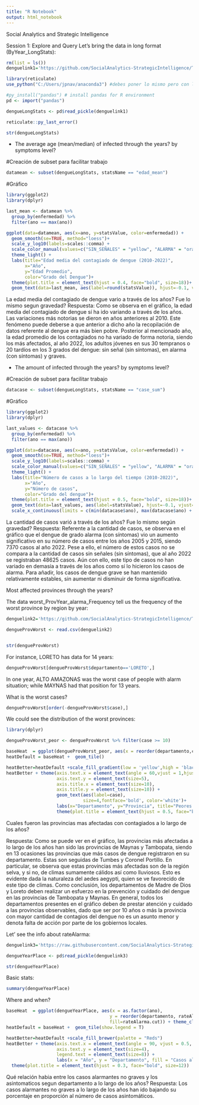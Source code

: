```yaml
---
title: "R Notebook"
output: html_notebook
---
```

Social Analytics and Strategic Intelligence

Session 1: Explore and Query
Let’s bring the data in long format (ByYear_LongStats):
```r
rm(list = ls())
denguelink1='https://github.com/SocialAnalytics-StrategicIntelligence/TableOperations/raw/main/dataFiles/ByYear_LongStats.pkl'

library(reticulate)
use_python("C:/Users/jpnav/anaconda3") #debes poner lo mismo pero con la dirección del tuyo, donde esté ubicado tu pandas. Si te sale error con pd <- import("pandas"), en el mensaje saldrá algo tipo "no se encontró C:/Users/jpnav/anaconda3/python311.dll" de eso solo copias y pegas todo menos el /python311.dll. De ahí te debe correr todo normal.
```


```r
#py_install("pandas") # install pandas for R environment
pd <- import("pandas")

dengueLongStats <- pd$read_pickle(denguelink1)

reticulate::py_last_error()

str(dengueLongStats) 
```
  
  - The average age (mean/median) of infected through the years? by symptoms level?

#Creación de subset para facilitar trabajo  
```r
datamean <- subset(dengueLongStats, statsName == "edad_mean")
```

#Gráfico
```r
library(ggplot2)
library(dplyr)

last_mean <- datamean %>%
  group_by(enfermedad) %>%
  filter(ano == max(ano))

ggplot(data=datamean, aes(x=ano, y=statsValue, color=enfermedad)) +
  geom_smooth(se=TRUE, method="loess")+
  scale_y_log10(labels=scales::comma) +
  scale_color_manual(values=c("SIN_SEÑALES" = "yellow", "ALARMA" = "orange", "GRAVE" = "red")) +
  theme_light() +
  labs(title="Edad media del contagiado de dengue (2010-2022)",
       x="Año",
       y="Edad Promedio",
       color="Grado del Dengue")+
  theme(plot.title = element_text(hjust = 0.4, face="bold", size=18))+
  geom_text(data=last_mean, aes(label=round(statsValue)), hjust=-0.1, vjust=0.5, color="black", show.legend = FALSE)

```
La edad media del contagiado de dengue vario a través de los años? Fue lo mismo segun gravedad?
Respuesta:
Como se observa en el gráfico, la edad media del contagiado de dengue sí ha ido variando a través de los años. Las variaciones más notorias se dieron en años anteriores al 2010. Este fenómeno puede deberse a que anterior a dicho año la recopilación de datos referente al dengue era más bien pobre. Posterior al mencionado año, la edad promedio de los contagiados no ha variado de forma notoria, siendo los más afectados, al año 2022, los adultos jóvenes en sus 30 tempranos o 20 tardíos en los 3 grados del dengue: sin señal (sin síntomas), en alarma (con síntomas) y graves.

  - The amount of infected through the years? by symptoms level?
  
#Creación de subset para facilitar trabajo  
```r
datacase <- subset(dengueLongStats, statsName == "case_sum")
```

#Gráfico
```r
library(ggplot2)
library(dplyr)

last_values <- datacase %>%
  group_by(enfermedad) %>%
  filter(ano == max(ano))

ggplot(data=datacase, aes(x=ano, y=statsValue, color=enfermedad)) +
  geom_smooth(se=TRUE, method="loess")+
  scale_y_log10(labels=scales::comma) +
  scale_color_manual(values=c("SIN_SEÑALES" = "yellow", "ALARMA" = "orange", "GRAVE" = "red")) +
  theme_light() +
  labs(title="Número de casos a lo largo del tiempo (2010-2022)",
       x="Año",
       y="Número de casos",
       color="Grado del dengue")+
  theme(plot.title = element_text(hjust = 0.5, face="bold", size=18))+
  geom_text(data=last_values, aes(label=statsValue), hjust=-0.1, vjust=0.5, color="black", show.legend = FALSE) +
  scale_x_continuous(limits = c(min(datacase$ano), max(datacase$ano) + 1.5))

```
La cantidad de casos  varió a través de los años? Fue lo mismo según gravedad?
Respuesta:
Referente a la cantidad de casos, se observa en el gráfico que el dengue de grado alarma (con síntomas) vio un aumento significativo en su número de casos entre los años 2005 y 2015, siendo 7370 casos al año 2022. Pese a ello, el número de estos casos no se compara a la cantidad de casos sin señales (sin síntomas), que al año 2022 se registraban 48625 casos. Aún con ello, este tipo de casos no han variado en demasía a través de los años como sí lo hicieron los casos de alarma. Para añadir, los casos de dengue grave se han mantenido relativamente estables, sin aumentar ni disminuir de forma significativa.  

Most affected provinces through the years?

The data worst_ProvYear_alarma_Frequency tell us the frequency of the worst province by region by year:

```r
denguelink2='https://github.com/SocialAnalytics-StrategicIntelligence/TableOperations/raw/main/dataFiles/worst_ProvYear_alarma_Frequency.csv'

dengueProvWorst <- read.csv(denguelink2)


str(dengueProvWorst) 
```

For instance, LORETO has data for 14 years:

```r
dengueProvWorst[dengueProvWorst$departamento=='LORETO',]
```

In one year, ALTO AMAZONAS was the worst case of people with alarm situation; while MAYNAS had that position for 13 years.

What is the worst cases?

```r
dengueProvWorst[order(-dengueProvWorst$case),]
```

We could see the distribution of the worst provinces:


```r
library(dplyr)

dengueProvWorst_peor <- dengueProvWorst %>% filter(case >= 10)

baseHeat  = ggplot(dengueProvWorst_peor, aes(x = reorder(departamento,case), y = reorder(provincia,case), fill=case)) + theme_classic()
heatDefault = baseHeat +  geom_tile()

heatBetter=heatDefault +scale_fill_gradient(low = 'yellow',high = 'black',name="Años con\nmayor cantidad\nde casos")
heatBetter + theme(axis.text.x = element_text(angle = 60,vjust = 1,hjust = 1, size=5), 
                   axis.text.y = element_text(size=5),
                   axis.title.x = element_text(size=10), 
                   axis.title.y = element_text(size=10)) +
                   geom_text(aes(label=case),
                             size=4,fontface='bold', color='white')+
                   labs(x="Departamento", y="Provincia", title="Peores provincias por año con más casos de dengue")+
                   theme(plot.title = element_text(hjust = 0.5, face="bold", size=15))

```

Cuales fueron las provincias mas afectadas con contagiados a lo largo de los años?

Respuesta: Como se puede ver en el gráfico, las provincias más afectadas a lo largo de los años han sido las provincias de Maynas y Tambopata, siendo en 13 ocasiones las provincias que más casos de dengue registraron en su departamento. Estas son seguidas de Tumbes y Coronel Portillo. En particular, se observa que estas provincias más afectadas son de la región selva, y si no, de climas sumamente cálidos así como lluviosos. Esto es evidente dada la naturaleza del aedes aegypti, quien se ve favorecido de este tipo de climas. Como conclusión, los departamentos de Madre de Dios y Loreto deben realizar un esfuerzo en la prevención y cuidado del dengue en las provincias de Tambopata y Maynas. En general, todos los departamentos presentes en el gráfico deben de prestar atención y cuidado a las provincias observables, dado que ser por 10 años o más la provincia con mayor cantidad de contagios del dengue no es un asunto menor y denota falta de acción por parte de los gobiernos locales.

Let’ see the info about rateAlarma:

```r
denguelink3='https://raw.githubusercontent.com/SocialAnalytics-StrategicIntelligence/TableOperations/main/dataFiles/ByYearPlace.pkl'

dengueYearPlace <- pd$read_pickle(denguelink3)

str(dengueYearPlace) 
```

Basic stats:

```r
summary(dengueYearPlace)
```

Where and when?

```r
baseHeat  = ggplot(dengueYearPlace, aes(x = as.factor(ano),
                                       y = reorder(departamento, rateAlarma), 
                                       fill=rateAlarma.cut)) + theme_classic()
heatDefault = baseHeat +  geom_tile(show.legend = T) 

heatBetter=heatDefault +scale_fill_brewer(palette = "Reds")
heatBetter + theme(axis.text.x = element_text(angle = 90, vjust = 0.5, hjust=1, size=8), 
                   axis.text.y = element_text(size=4),
                   legend.text = element_text(size=8)) + 
                   labs(x = "Año", y = "Departamento", fill = "Casos alarmantes", title = "Evolución de los casos alarmantes de dengue por departamento")+
  theme(plot.title = element_text(hjust = 0.3, face="bold", size=12))

```
Qué relación habia entre los casos alarmantes no graves y los asintomaticos segun departamento a lo largo de los años?
Respuesta: Los casos alarmantes no graves a lo largo de los años han ido bajando su porcentaje en proporción al número de casos asintomáticos.
